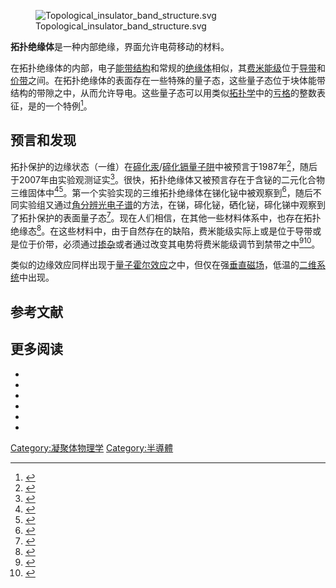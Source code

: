{{expand|time=2015-05-02}}
[[File:Topological_insulator_band_structure.svg|thumb]] 

'''拓扑绝缘体'''是一种内部绝缘，界面允许电荷移动的材料。

在拓扑绝缘体的内部，电子[[能带结构|能带结构]]和常规的[[絕緣體|绝缘体]]相似，其[[费米能|费米能级]]位于[[导带|导带]]和[[价带|价带]]之间。在拓扑绝缘体的表面存在一些特殊的量子态，这些量子态位于块体能带结构的带隙之中，从而允许导电。这些量子态可以用类似[[拓扑学|拓扑学]]中的[[亏格|亏格]]的整数表征，是{{le|拓扑序|Topological order}}的一个特例<ref>{{Cite journal
| last = Kane | first = C. L.  | coauthors = Mele, E. J.  | date = 30 September 2005 
| title = Z<sub>2</sub> Topological Order and the Quantum Spin Hall Effect
| journal = [[Physical_Review_Letters|Physical Review Letters]] | volume = 95 | issue = 14 | pages = 146802
| doi = 10.1103/PhysRevLett.95.146802
| url = http://link.aps.org/doi/10.1103/PhysRevLett.95.146802
}}</ref>。

==预言和发现==
拓扑保护的边缘状态（一维）在[[碲化汞|碲化汞]]/[[碲化镉|碲化镉]][[量子阱|量子阱]]中被预言于1987年<ref>{{Cite journal | doi = 10.1126/science.1133734 | pmid = 17170299 | volume = 314 | issue = 5806 | pages = 1757–1761 | last = Bernevig | first = B. Andrei | coauthors = Taylor L. Hughes, Shou-Cheng Zhang | title = Quantum Spin Hall Effect and Topological Phase Transition in HgTe Quantum Wells | journal = Science | accessdate = 2010-03-25 | date = 2006-12-15 | url = http://www.sciencemag.org/cgi/content/abstract/314/5806/1757 | archive-date = 2008-06-17 | archive-url = https://web.archive.org/web/20080617152948/http://www.sciencemag.org/cgi/content/abstract/314/5806/1757 | dead-url = no }}</ref>，随后于2007年由实验观测证实<ref>{{Cite journal | doi = 10.1126/science.1148047 | pmid = 17885096 | volume = 318 | issue = 5851 | pages = 766–770 | last = Konig | first = Markus | coauthors = Steffen Wiedmann, Christoph Brune, Andreas Roth, Hartmut Buhmann, Laurens W. Molenkamp, Xiao-Liang Qi, Shou-Cheng Zhang | title = Quantum Spin Hall Insulator State in HgTe Quantum Wells | journal = Science | accessdate = 2010-03-25 | date = 2007-11-02 | url = http://www.sciencemag.org/cgi/content/abstract/318/5851/766 | archive-date = 2010-05-11 | archive-url = https://web.archive.org/web/20100511220233/http://www.sciencemag.org/cgi/content/abstract/318/5851/766 | dead-url = no }}</ref>。很快，拓扑绝缘体又被预言存在于含铋的二元化合物三维固体中<ref>{{Cite journal
| doi = 10.1103/PhysRevB.76.045302 | volume = 76 | issue = 4 | pages = 045302 | last = Fu | first = Liang | coauthors = C. L. Kane
| title = Topological insulators with inversion symmetry
| journal = Physical Review B | accessdate = 2010-03-26 | date = 2007-07-02
| url = http://link.aps.org/doi/10.1103/PhysRevB.76.045302
}}</ref><ref>{{Cite journal
| doi = 10.1088/1367-2630/9/9/356 | issn = 1367-2630 | volume = 9 | issue = 9 | pages = 356–356 | last = Shuichi Murakami
|title = Phase transition between the quantum spin Hall and insulator phases in 3D: emergence of a topological gapless phase
| journal = New Journal of Physics | accessdate = 2010-03-26 | date = 2007
| url = http://iopscience.iop.org/1367-2630/9/9/356/
}}</ref>。第一个实验实现的三维拓扑绝缘体在锑化铋中被观察到<ref>{{Cite journal | doi = 10.1038/nature06843 | last = Hsieh | first = D. | coauthors = D. Qian, L. Wray, Y. Xia, Y. S. Hor, R. J. Cava & M. Z. Hasan | title = A Topological Dirac insulator in a 3D quantum spin Hall phase | journal = Nature | volume = 452 | issue = 9 | pages = 970–974 | accessdate = 2010 | date = 2008 | url = http://www.nature.com/nature/journal/v452/n7190/full/nature06843.html | pmid = 18432240 | archive-date = 2009-12-23 | archive-url = https://web.archive.org/web/20091223022215/http://www.nature.com/nature/journal/v452/n7190/full/nature06843.html | dead-url = no }}</ref>，随后不同实验组又通过[[角分辨光电子谱|角分辨光电子谱]]的方法，在锑，碲化铋，硒化铋，碲化锑中观察到了拓扑保护的表面量子态<ref>{{Cite journal | last = Hasan | first = M. Z | coauthors = C. L Kane | title = Topological Insulators | journal = 1002.3895 | accessdate = 2010-04-27 | date = 2010-02-20 | url = http://arxiv.org/abs/1002.3895 | archive-date = 2021-03-08 | archive-url = https://web.archive.org/web/20210308200803/https://arxiv.org/abs/1002.3895 | dead-url = no }}</ref>。现在人们相信，在其他一些材料体系中，也存在拓扑绝缘态<ref>{{Cite journal
| doi = 10.1038/nmat2771 | pmid = 20512153 | issn = 1476-1122| volume = 9 | issue = 7 | pages = 546–549
| last = Lin | first = Hsin | coauthors = L. Andrew Wray, Yuqi Xia, Suyang Xu, Shuang Jia, Robert J. Cava, Arun Bansil, M. Zahid Hasan
|title = Half-Heusler ternary compounds as new multifunctional experimental platforms for topological quantum phenomena
| journal = Nat Mater | accessdate = 2010-08-05 | date = 2010-07
| url = http://dx.doi.org.proxy.library.cornell.edu/10.1038/nmat2771
}}</ref>。在这些材料中，由于自然存在的缺陷，费米能级实际上或是位于导带或是位于价带，必须通过[[掺杂|掺杂]]或者通过改变其电势将费米能级调节到禁带之中<ref>{{Cite journal
| doi = 10.1103/PhysRevLett.103.146401 | pmid = 19905585
| journal = Physical Review Letters | volume = 103| issue = 14| pages = 146401 | date = 2009
| last = Hsieh| first = D.| coauthors = Y. Xia, D. Qian, L. Wray, F. Meier, J. H. Dil, J. Osterwalder, L. Patthey, A. V. Fedorov, H. Lin, A. Bansil, D. Grauer, Y. S. Hor, R. J. Cava, M. Z. Hasan
| title = Observation of Time-Reversal-Protected Single-Dirac-Cone Topological-Insulator States in Bi2Te3 and Sb2Te3
| url = http://link.aps.org/doi/10.1103/PhysRevLett.103.146401 | accessdate = 2010-03-25
}}</ref><ref>{{Cite journal
| doi = 10.1209/0295-5075/81/57006| volume = 81| issue = 5| pages = 57006
| last = Noh| first = H.-J.| coauthors = H. Koh, S.-J. Oh, J.-H. Park, H.-D. Kim, J. D. Rameau, T. Valla, T. E. Kidd, P. D. Johnson, Y. Hu and Q. Li 
|title = Spin-orbit interaction effect in the electronic structure of Bi2Te3 observed by angle-resolved photoemission spectroscopy
| journal = EPL Europhysics Letters| accessdate = 2010-04-25| date = 2008
| url = http://iopscience.iop.org/0295-5075/81/5/57006/
}}</ref>。

类似的边缘效应同样出现于[[量子霍尔效应|量子霍尔效应]]之中，但仅在强[[垂直磁场|垂直磁场]]，低温的[[二维系统|二维系统]]中出现。

==参考文献==
<references/>

==更多阅读==
*{{Cite journal
| last = Moore | first = Joel | authorlink = | coauthors=  | year = 2010 | month =
|title = The Birth of Topological Insulators
| journal = [[Nature_(journal)|Nature]] | volume =  464 | issue =   7286| pages = 194
| doi = 10.1038/nature08916
| url =  | accessdate = | quote =| pmid =20220837  }}
*{{Cite journal
| last = Kane | first = C. L.  | authorlink = | coauthors = Mele, E. J.  | year = 2006 | month =
|title = A New Spin on the Insulating State
| journal = [[Science_(journal)|Science]] | volume = 314 | issue = 5806 | pages = 1692
| doi = 10.1126/science.1136573
| url =  | accessdate = | quote =| pmid =17170283  }}
*{{Cite journal
| last = Kane | first = C.L. | authorlink = | coauthors=  | year = 2008 | month =
|title = Topological Insulator: An Insulator with a Twist
| journal = [[Nature_(journal)|Nature]] | volume =  4 | issue = 5  | pages = 348
| doi = 10.1038/nphys955
| url =  | accessdate = | quote =| pmid =  }}
*{{Cite journal | last = Witze | first = Alexandra | authorlink =  | coauthors =  | year = 2010 | month =  | title = Topological Insulators: Physics On the Edge | journal = [[Science_News|Science News]] | volume =  | issue =  | pages =  | doi =  | url = http://www.sciencenews.org/view/feature/id/58909/title/Physics_on_the_edge | accessdate =  | quote =  | archive-date = 2012-09-27 | archive-url = https://web.archive.org/web/20120927010354/http://www.sciencenews.org/view/feature/id/58909/title/Physics_on_the_edge | dead-url = no }}
*{{Cite journal | last = Brumfield | first = Geoff | volume = 466 | issue = 7304 | pages = 310–311 | pmid = 20631773 | title = Topological insulators: Star material : Nature News | journal = Nature | date = 2010 | doi = 10.1038/466310a | url = http://www.nature.com/news/2010/100714/full/466310a.html | accessdate = 2010-08-06 | archive-date = 2017-10-12 | archive-url = https://web.archive.org/web/20171012063410/http://www.nature.com/news/2010/100714/full/466310a.html | dead-url = no }}
*{{Cite journal | last = Murakami | first = Shuichi | authorlink =  | coauthors =  | year = 2010 | month =  | title = Focus on Topological Insulators | journal = [[New_Journal_of_Physics|New Journal of Physics]] | volume =  | issue =  | pages =  | doi =  | url = http://iopscience.iop.org/1367-2630/focus/Focus%20on%20Topological%20Insulators | accessdate =  | quote =  | archive-date = 2011-03-09 | archive-url = https://web.archive.org/web/20110309224557/http://iopscience.iop.org/1367-2630/focus/Focus%20on%20Topological%20Insulators | dead-url = no }}


{{DEFAULTSORT:T}}
[[Category:凝聚体物理学|Category:凝聚体物理学]]
[[Category:半導體|Category:半導體]]